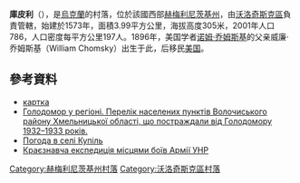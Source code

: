 {{coord|49|36|29|N|26|30|35|E|scale:100000|display=title}}

'''庫皮利'''（{{lang-uk|Купіль}}），是[[烏克蘭|烏克蘭]]的村落，位於該國西部[[赫梅利尼茨基州|赫梅利尼茨基州]]，由[[沃洛奇斯克區|沃洛奇斯克區]]負責管轄，始建於1573年，面積3.99平方公里，海拔高度305米，2001年人口786，人口密度每平方公里197人。1896年，美国学者[[诺姆·乔姆斯基|诺姆·乔姆斯基]]的父亲威廉·乔姆斯基（William Chomsky）出生于此，后移民[[美国|美国]]。

==參考資料==
*[http://gska2.rada.gov.ua/pls/z7502/A005?rdat1=11.03.2009&rf7571=35521 картка]{{dead link|date=2018年2月 |bot=InternetArchiveBot |fix-attempted=yes }}
* [https://web.archive.org/web/20160304103840/http://admvol.at.ua/golodvregioni.doc Голодомор у регіоні. Перелік населених пунктів Волочиського району Хмельницької області, що постраждали від Голодомору 1932–1933 років.]
* [http://weather.in.ua/ua/hmel'nickaja/12778 Погода в селі Купіль] {{Wayback|url=http://weather.in.ua/ua/hmel%27nickaja/12778 |date=20111220094543 }}
* [http://geroika.org.ua/ekspedytsiya-hmel/ Краєзнавча експедиція місцями боїв Армії УНР] {{Wayback|url=http://geroika.org.ua/ekspedytsiya-hmel/ |date=20200222073949 }}

{{DEFAULTSORT:Купіль}}
[[Category:赫梅利尼茨基州村落|Category:赫梅利尼茨基州村落]]
[[Category:沃洛奇斯克區村落|Category:沃洛奇斯克區村落]]


{{Khmelnytskyi-geo-stub}}